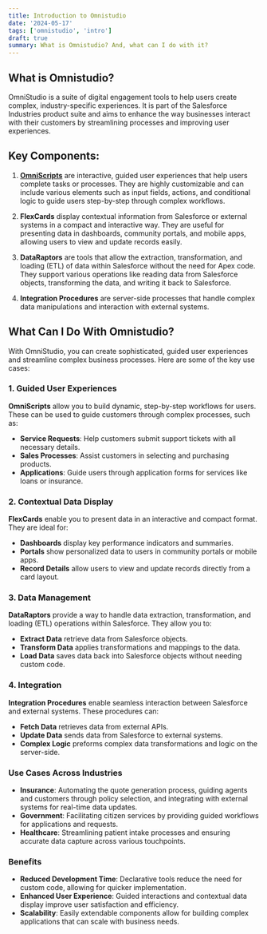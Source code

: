 ```yaml
---
title: Introduction to Omnistudio
date: '2024-05-17'
tags: ['omnistudio', 'intro']
draft: true
summary: What is Omnistudio? And, what can I do with it?
---
```


## What is Omnistudio?

OmniStudio is a suite of digital engagement tools to help users create complex, industry-specific experiences. It is part of the Salesforce Industries product suite and aims to enhance the way businesses interact with their customers by streamlining processes and improving user experiences.

## Key Components:

1. [**OmniScripts**](intro-to-omniscripts) are interactive, guided user experiences that help users complete tasks or processes. They are highly customizable and can include various elements such as input fields, actions, and conditional logic to guide users step-by-step through complex workflows.

2. **FlexCards** display contextual information from Salesforce or external systems in a compact and interactive way. They are useful for presenting data in dashboards, community portals, and mobile apps, allowing users to view and update records easily.

3. **DataRaptors** are tools that allow the extraction, transformation, and loading (ETL) of data within Salesforce without the need for Apex code. They support various operations like reading data from Salesforce objects, transforming the data, and writing it back to Salesforce.

4. **Integration Procedures** are server-side processes that handle complex data manipulations and interaction with external systems.

## What Can I Do With Omnistudio?

With OmniStudio, you can create sophisticated, guided user experiences and streamline complex business processes. Here are some of the key use cases:

### 1. Guided User Experiences

**OmniScripts** allow you to build dynamic, step-by-step workflows for users. These can be used to guide customers through complex processes, such as:

- **Service Requests**: Help customers submit support tickets with all necessary details.
- **Sales Processes**: Assist customers in selecting and purchasing products.
- **Applications**: Guide users through application forms for services like loans or insurance.

### 2. Contextual Data Display

**FlexCards** enable you to present data in an interactive and compact format. They are ideal for:

- **Dashboards** display key performance indicators and summaries.
- **Portals** show personalized data to users in community portals or mobile apps.
- **Record Details** allow users to view and update records directly from a card layout.

### 3. Data Management

**DataRaptors** provide a way to handle data extraction, transformation, and loading (ETL) operations within Salesforce. They allow you to:

- **Extract Data** retrieve data from Salesforce objects.
- **Transform Data** applies transformations and mappings to the data.
- **Load Data** saves data back into Salesforce objects without needing custom code.

### 4. Integration

**Integration Procedures** enable seamless interaction between Salesforce and external systems. These procedures can:

- **Fetch Data** retrieves data from external APIs.
- **Update Data** sends data from Salesforce to external systems.
- **Complex Logic** preforms complex data transformations and logic on the server-side.

### Use Cases Across Industries

- **Insurance**: Automating the quote generation process, guiding agents and customers through policy selection, and integrating with external systems for real-time data updates.
- **Government**: Facilitating citizen services by providing guided workflows for applications and requests.
- **Healthcare**: Streamlining patient intake processes and ensuring accurate data capture across various touchpoints.

### Benefits

- **Reduced Development Time**: Declarative tools reduce the need for custom code, allowing for quicker implementation.
- **Enhanced User Experience**: Guided interactions and contextual data display improve user satisfaction and efficiency.
- **Scalability**: Easily extendable components allow for building complex applications that can scale with business needs.
